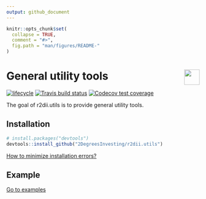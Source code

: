 ```yaml
---
output: github_document 
---
```

<!-- README.md is generated from README.Rmd. Please edit that file -->

```r
knitr::opts_chunk$set(
  collapse = TRUE,
  comment = "#>",
  fig.path = "man/figures/README-"
)
```

# <img src="https://i.imgur.com/3jITMq8.png" align="right" height=40 /> General utility tools

<!-- badges: start -->
[![lifecycle](https://img.shields.io/badge/lifecycle-experimental-orange.svg)](https://www.tidyverse.org/lifecycle/#experimental)
[![Travis build status](https://travis-ci.org/2DegreesInvesting/r2dii.utils.svg?branch=master)](https://travis-ci.org/2DegreesInvesting/r2dii.utils)
[![Codecov test coverage](https://codecov.io/gh/2degreesinvesting/r2dii.utils/branch/master/graph/badge.svg)](https://codecov.io/gh/2degreesinvesting/r2dii.utils?branch=master)
<!-- badges: end -->

The goal of r2dii.utils is to provide general utility tools.

## Installation

```r
# install.packages("devtools")
devtools::install_github("2DegreesInvesting/r2dii.utils")
```

[How to minimize installation errors?](https://gist.github.com/maurolepore/a0187be9d40aee95a43f20a85f4caed6#installation)

## Example 

[Go to examples](https://2degreesinvesting.github.io/r2dii/#examples)

